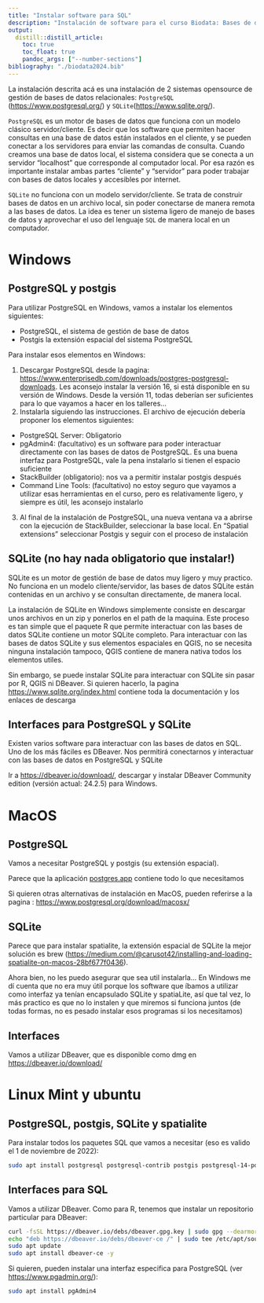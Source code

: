 ```yaml
---
title: "Instalar software para SQL"
description: "Instalación de software para el curso Biodata: Bases de datos SQL"
output:
  distill::distill_article:
    toc: true
    toc_float: true
    pandoc_args: ["--number-sections"]
bibliography: "./biodata2024.bib"
---
```


La instalación descrita acá es una instalación de 2 sistemas opensource de gestión de bases de datos relacionales: `PostgreSQL` (<https://www.postgresql.org/>) y `SQLite`(<https://www.sqlite.org/>).

`PostgreSQL` es un motor de bases de datos que funciona con un modelo clásico servidor/cliente.
Es decir que los software que permiten hacer consultas en una base de datos están instalados en el cliente, y se pueden conectar a los servidores para enviar las comandas de consulta.
Cuando creamos una base de datos local, el sistema considera que se conecta a un servidor "localhost" que corresponde al computador local.
Por esa razón es importante instalar ambas partes "cliente" y "servidor" para poder trabajar con bases de datos locales y accesibles por internet.

`SQLite` no funciona con un modelo servidor/cliente. Se trata de construir bases de datos en un archivo local, sin poder conectarse de manera remota a las bases de datos.
La idea es tener un sistema ligero de manejo de bases de datos y aprovechar el uso del lenguaje `SQL` de manera local en un computador.

# Windows

## PostgreSQL y postgis

Para utilizar PostgreSQL en Windows, vamos a instalar los elementos siguientes:

* PostgreSQL, el sistema de gestión de base de datos
* Postgis la extensión espacial del sistema PostgreSQL

Para instalar esos elementos en Windows:

1. Descargar PostgreSQL desde la pagina: <https://www.enterprisedb.com/downloads/postgres-postgresql-downloads>. Les aconsejo instalar  la versión 16, si está disponible en su versión de Windows. Desde la versión 11, todas deberían ser suficientes para lo que vayamos a hacer en los talleres...
2. Instalarla siguiendo las instrucciones. El archivo de ejecución debería proponer los elementos siguientes:
  + PostgreSQL Server: Obligatorio
  + pgAdmin4: (facultativo) es un software para poder interactuar directamente con las bases de datos de PostgreSQL. Es una buena interfaz para PostgreSQL, vale la pena instalarlo si tienen el espacio suficiente
  + StackBuilder (obligatorio): nos va a permitir instalar postgis después
  + Command Line Tools: (facultativo) no estoy seguro que vayamos a utilizar esas herramientas en el curso, pero es relativamente ligero, y siempre es útil, les aconsejo instalarlo
3. Al final de la instalación de PostgreSQL, una nueva ventana va a abrirse con la ejecución de StackBuilder, seleccionar la base local. En "Spatial extensions" seleccionar Postgis y seguir con el proceso de instalación

## SQLite (no hay nada obligatorio que instalar!)

SQLite es un motor de gestión de base de datos muy ligero y muy practico.
No funciona en un modelo cliente/servidor, las bases de datos SQLite están contenidas en un archivo y se consultan directamente, de manera local.

La instalación de SQLite en Windows simplemente consiste en descargar unos archivos en un zip y ponerlos en el path de la maquina.
Este proceso es tan simple que el paquete R que permite interactuar con las bases de datos SQLite contiene un motor SQLite completo.
Para interactuar con las bases de datos SQLite y sus elementos espaciales en QGIS, no se necesita ninguna instalación tampoco, QGIS contiene de manera nativa todos los elementos utiles. 

Sin embargo, se puede instalar SQLite para interactuar con SQLite sin pasar por R, QGIS ni DBeaver. Si quieren hacerlo, la pagina <https://www.sqlite.org/index.html> contiene toda la documentación y los enlaces de descarga

## Interfaces para PostgreSQL y SQLite

Existen varios software para interactuar con las bases de datos en SQL.
Uno de los más fáciles es DBeaver.
Nos permitirá conectarnos y interactuar con las bases de datos en PostgreSQL y SQLite

Ir a <https://dbeaver.io/download/>, descargar y instalar DBeaver Community edition (versión actual: 24.2.5) para Windows.

# MacOS

## PostgreSQL

Vamos a necesitar PostgreSQL y postgis (su extensión espacial).

Parece que la aplicación [postgres.app](https://postgresapp.com/) contiene todo lo que necesitamos

Si quieren otras alternativas de instalación en MacOS, pueden referirse a la pagina : <https://www.postgresql.org/download/macosx/>

## SQLite

Parece que para instalar spatialite, la extensión espacial de SQLite la mejor solución es brew (<https://medium.com/@carusot42/installing-and-loading-spatialite-on-macos-28bf677f0436>).

Ahora bien, no les puedo asegurar que sea util instalarla... En Windows me dí cuenta que no era muy útil porque los software que íbamos a utilizar como interfaz ya tenían encapsulado SQLite y spatiaLite, así que tal vez, lo más practico es que no lo instalen y que miremos si funciona juntos (de todas formas, no es pesado instalar esos programas si los necesitamos)

## Interfaces

Vamos a utilizar DBeaver, que es disponible como dmg en <https://dbeaver.io/download/>


# Linux Mint y ubuntu
## PostgreSQL, postgis, SQLite y spatialite

Para instalar todos los paquetes SQL que vamos a necesitar (eso es valido el 1 de noviembre de 2022):

```bash
sudo apt install postgresql postgresql-contrib postgis postgresql-14-postgis-3 sqlite3 libsqlite3-mod-spatialite -y
```

## Interfaces para SQL

Vamos a utilizar DBeaver.
Como para R, tenemos que instalar un repositorio particular para DBeaver:

```bash
curl -fsSL https://dbeaver.io/debs/dbeaver.gpg.key | sudo gpg --dearmor -o /etc/apt/trusted.gpg.d/dbeaver.gpg
echo "deb https://dbeaver.io/debs/dbeaver-ce /" | sudo tee /etc/apt/sources.list.d/dbeaver.list
sudo apt update
sudo apt install dbeaver-ce -y
```

Si quieren, pueden instalar una interfaz especifica para PostgreSQL (ver <https://www.pgadmin.org/>):

```bash
sudo apt install pgAdmin4
```


